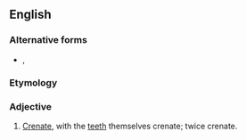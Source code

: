 {{also|bi-crenate}}
==English==

===Alternative forms===
* {{l|en|bi-crenate}}, {{l|en|double crenate}}

===Etymology===
{{prefix|en|bi|crenate}}

===Adjective===
{{en-adj|-}}

# {{lb|en|botany}} [[crenate|Crenate]], with the [[teeth]] themselves crenate; twice crenate.